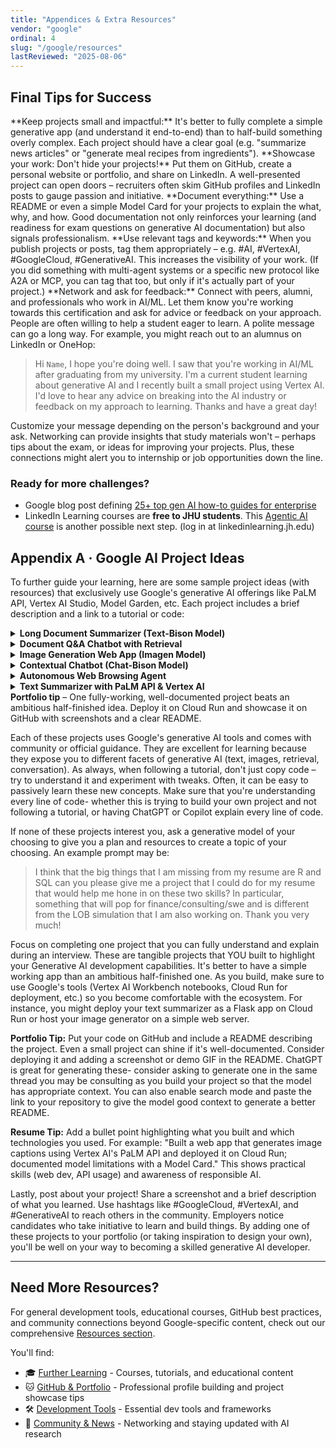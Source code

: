 ```yaml
---
title: "Appendices & Extra Resources"
vendor: "google"
ordinal: 4
slug: "/google/resources"
lastReviewed: "2025-08-06"
---
```


## Final Tips for Success
<CheckList>
    <CheckListItem>**Keep projects small and impactful:** It's better to fully complete a simple generative app (and understand it end-to-end) than to half-build something overly complex. Each project should have a clear goal (e.g. "summarize news articles" or "generate meal recipes from ingredients").</CheckListItem>
    <CheckListItem>**Showcase your work: Don't hide your projects!** Put them on GitHub, create a personal website or portfolio, and share on LinkedIn. A well-presented project can open doors – recruiters often skim GitHub profiles and LinkedIn posts to gauge passion and initiative.</CheckListItem>
    <CheckListItem>**Document everything:** Use a README or even a simple Model Card for your projects to explain the what, why, and how. Good documentation not only reinforces your learning (and readiness for exam questions on generative AI documentation) but also signals professionalism.</CheckListItem>
    <CheckListItem>**Use relevant tags and keywords:** When you publish projects or posts, tag them appropriately – e.g. #AI, #VertexAI, #GoogleCloud, #GenerativeAI. This increases the visibility of your work. (If you did something with multi-agent systems or a specific new protocol like A2A or MCP, you can tag that too, but only if it's actually part of your project.)</CheckListItem>
    <CheckListItem>**Network and ask for feedback:** Connect with peers, alumni, and professionals who work in AI/ML. Let them know you're working towards this certification and ask for advice or feedback on your approach. People are often willing to help a student eager to learn. A polite message can go a long way. For example, you might reach out to an alumnus on LinkedIn or OneHop:</CheckListItem>
</CheckList>

> Hi ```Name```, I hope you're doing well. I saw that you're working in AI/ML after graduating from my university. I'm a current student learning about generative AI and I recently built a small project using Vertex AI. I'd love to hear any advice on breaking into the AI industry or feedback on my approach to learning. Thanks and have a great day!

Customize your message depending on the person's background and your ask. Networking can provide insights that study materials won't – perhaps tips about the exam, or ideas for improving your projects. Plus, these connections might alert you to internship or job opportunities down the line.

### Ready for more challenges?
* Google blog post defining [25+ top gen AI how-to guides for enterprise](https://cloud.google.com/blog/products/ai-machine-learning/top-gen-ai-how-to-guides-for-enterprise)  
* LinkedIn Learning courses are **free to JHU students**. This [Agentic AI course](https://www.linkedin.com/learning/agentic-ai-fundamentals-architectures-frameworks-and-applications/agentic-ai-the-future-of-smart-ai-is-here?u=2106537) is another possible next step. (log in at linkedinlearning.jh.edu) 

## Appendix A · Google AI Project Ideas
To further guide your learning, here are some sample project ideas (with resources) that exclusively use Google's generative AI offerings like PaLM API, Vertex AI Studio, Model Garden, etc. Each project includes a brief description and a link to a tutorial or code:

<details>
<summary><strong>Long Document Summarizer (Text-Bison Model)</strong></summary>

Use the PaLM Text Bison model via Vertex AI to summarize long texts or PDF documents. This project involves breaking a document into chunks and summarizing each part, then refining the results – a strategy to handle model input length limits. 

**Tutorial:** [Google Codelab on Text Summarization with Vertex AI](https://codelabs.developers.google.com/vertex-ai-summarization) walks you through multiple methods (like "MapReduce") to generate concise summaries from large documents.
</details>

<details>
<summary><strong>Document Q&A Chatbot with Retrieval</strong></summary>

Build a chatbot that can answer questions based on your own documents (like class notes, research papers, or manuals). This project introduces you to retrieval-augmented generation (RAG)—a popular technique that grounds a model's output in real data to improve accuracy and reduce hallucinations. You'll learn how to split documents into chunks, generate embeddings, store them in a vector database, and retrieve relevant text for a user's query before passing it to a language model.

**Tutorial:** [LangChain RAG Tutorial](https://python.langchain.com/docs/tutorials/rag/) – a beginner-friendly walkthrough that runs locally or in Colab, Google's free cloud-based coding environment for Python (no installation required). Once you understand the basics, you can apply the same RAG pipeline using [Vertex AI Vector Search](https://cloud.google.com/vertex-ai/docs/vector-search/overview) (formerly Matching Engine) for scalable, production-level retrieval on Google Cloud.
</details>

<details>
<summary><strong>Image Generation Web App (Imagen Model)</strong></summary>

Develop a web application where users input a description and the app returns an AI-generated image. This leverages Google's Imagen model available through [Vertex AI's Model Garden](https://cloud.google.com/vertex-ai/generative-ai/docs/model-garden/explore-models). You can call the Vertex AI API with a text prompt to generate an image (e.g. "a medieval city skyline at sunset"). The official documentation shows how to use the Imagen model via the console or Python API, and Google has a Colab notebook for image generation that you can reference for code. This project is a great way to learn about prompt design for image models and how to handle the image data returned by the API.
</details>

<details>
<summary><strong>Contextual Chatbot (Chat-Bison Model)</strong></summary>

Create a chatbot that behaves in a specific way or domain, using the PaLM Chat-Bison model. For example, a "Coding Helper Chatbot" that answers programming questions, or a "History Tutor" that speaks in Shakespearean English. Using Vertex AI's ChatModel, you can define a context (system prompt) to set the bot's persona and provide a few example Q&A pairs to guide its style. This project will teach you how to steer a generative model's outputs.

**Tutorial:** See InfoWorld's guide ["Build a chatbot with Google's PaLM API"](https://www.infoworld.com/article/2338790/build-a-chatbot-with-google-palm-api.html) for a step-by-step example of creating a custom chatbot using the Vertex AI PaLM SDK.
</details>

<details>
<summary><strong>Autonomous Web Browsing Agent</strong></summary>

Develop an AI agent that uses generative models to navigate websites and perform multi-step tasks like scraping data, summarizing content, or filling out forms automatically. This project shows how LLMs can go beyond text generation to interact with real-world web applications.

**Tutorial:** DeepLearning.AI's free short course ["Building AI Browser Agents"](https://www.deeplearning.ai/short-courses/building-ai-browser-agents/) provides step-by-step guidance on constructing and improving such web agents.
</details>

<details>
<summary><strong>Text Summarizer with PaLM API & Vertex AI</strong></summary>

Use Google's PaLM language model to condense long articles or PDFs into brief summaries. This could be a simple Python script or web app that calls the Vertex AI API to summarize text. 

**Tutorial:** Google provides a [codelab on summarization techniques](https://codelabs.developers.google.com/text-summ-large-docs-stuffing) to help you get started.
</details> 

<div className="bg-blue-50 rounded-lg p-6">
    <strong>Portfolio tip</strong> – One fully-working, well-documented project beats an ambitious half-finished idea. Deploy it on Cloud Run and showcase it on GitHub with screenshots and a clear README.
</div>

Each of these projects uses Google's generative AI tools and comes with community or official guidance. They are excellent for learning because they expose you to different facets of generative AI (text, images, retrieval, conversation). As always, when following a tutorial, don't just copy code – try to understand it and experiment with tweaks. Often, it can be easy to passively learn these new concepts. Make sure that you're understanding every line of code- whether this is trying to build your own project and not following a tutorial, or having ChatGPT or Copilot explain every line of code. 

If none of these projects interest you, ask a generative model of your choosing to give you a plan and resources to create a topic of your choosing. An example prompt may be:
> I think that the big things that I am missing from my resume are R and SQL can you please give me a project that I could do for my resume that would help me hone in on these two skills? In particular, something that will pop for finance/consulting/swe and is different from the LOB simulation that I am also working on. Thank you very much!

Focus on completing one project that you can fully understand and explain during an interview. These are tangible projects that YOU built to highlight your Generative AI development capabilities. It's better to have a simple working app than an ambitious half-finished one. As you build, make sure to use Google's tools (Vertex AI Workbench notebooks, Cloud Run for deployment, etc.) so you become comfortable with the ecosystem. For instance, you might deploy your text summarizer as a Flask app on Cloud Run or host your image generator on a simple web server. 

**Portfolio Tip:** Put your code on GitHub and include a README describing the project. Even a small project can shine if it's well-documented. Consider deploying it and adding a screenshot or demo GIF in the README. ChatGPT is great for generating these- consider asking to generate one in the same thread you may be consulting as you build your project so that the model has appropriate context. You can also enable search mode and paste the link to your repository to give the model good context to generate a better README.

**Resume Tip:** Add a bullet point highlighting what you built and which technologies you used. For example: "Built a web app that generates image captions using Vertex AI's PaLM API and deployed it on Cloud Run; documented model limitations with a Model Card." This shows practical skills (web dev, API usage) and awareness of responsible AI. 

Lastly, post about your project! Share a screenshot and a brief description of what you learned. Use hashtags like #GoogleCloud, #VertexAI, and #GenerativeAI to reach others in the community. Employers notice candidates who take initiative to learn and build things. By adding one of these projects to your portfolio (or taking inspiration to design your own), you'll be well on your way to becoming a skilled generative AI developer.  

---

## Need More Resources?

For general development tools, educational courses, GitHub best practices, and community connections beyond Google-specific content, check out our comprehensive [Resources section](/resources).

You'll find:
- 🎓 [Further Learning](/aideveloperguide/resources/learning) - Courses, tutorials, and educational content
- 🐱 [GitHub & Portfolio](/aideveloperguide/resources/github) - Professional profile building and project showcase tips  
- 🛠️ [Development Tools](/aideveloperguide/resources/tools) - Essential dev tools and frameworks
- 👥 [Community & News](/aideveloperguide/resources/community) - Networking and staying updated with AI research
